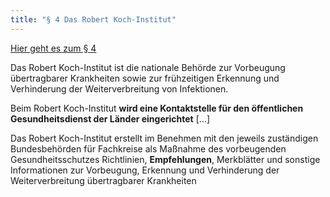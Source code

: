 ```yaml
---
title: "§ 4 Das Robert Koch-Institut"
---
```


[Hier geht es zum § 4](https://www.gesetze-im-internet.de/ifsg/__4.html)

Das Robert Koch-Institut ist die nationale Behörde zur Vorbeugung übertragbarer Krankheiten sowie zur frühzeitigen Erkennung und Verhinderung der Weiterverbreitung von Infektionen. 

Beim Robert Koch-Institut __wird eine Kontaktstelle für den öffentlichen Gesundheitsdienst der Länder eingerichtet__ [...]

Das Robert Koch-Institut  erstellt im Benehmen mit den jeweils zuständigen Bundesbehörden für Fachkreise als Maßnahme des vorbeugenden Gesundheitsschutzes Richtlinien, __Empfehlungen__, Merkblätter und sonstige Informationen zur Vorbeugung, Erkennung und Verhinderung der Weiterverbreitung übertragbarer Krankheiten
    